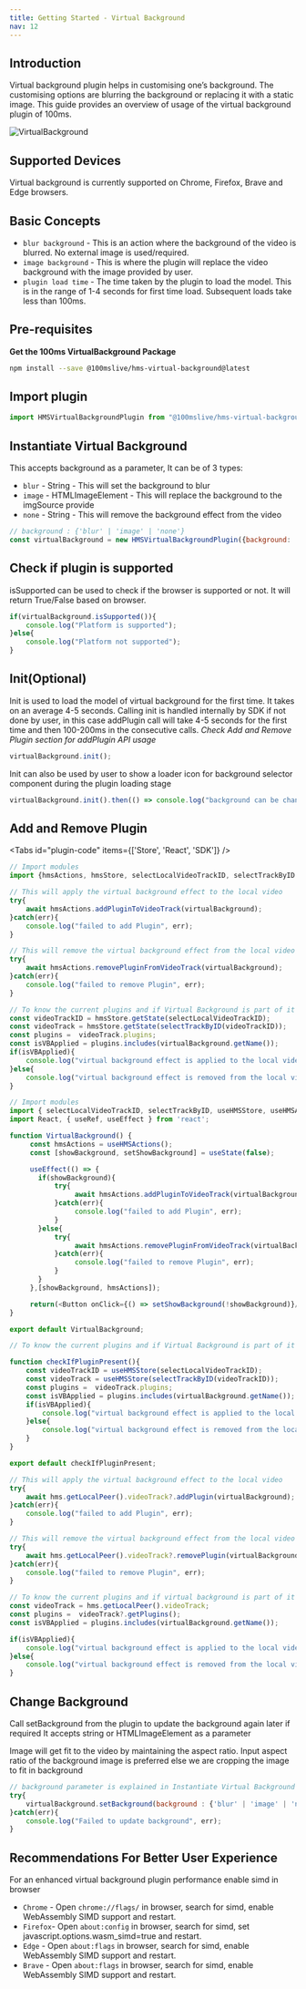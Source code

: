 ```yaml
---
title: Getting Started - Virtual Background
nav: 12
---
```


## Introduction

Virtual background plugin helps in customising one’s background. The customising options are blurring the background or replacing it with a static image.
This guide provides an overview of usage of the virtual background plugin of 100ms.


<Image width={640} height={480} alt="VirtualBackground" src="/docs/v2/sample2-vb.png" />

## Supported Devices

Virtual background is currently supported on Chrome, Firefox, Brave and Edge browsers.

## Basic Concepts

-   `blur background`  - This is an action where the background of the video is blurred. No external image is used/required.
-   `image background` - This is where the plugin will replace the video background with the image provided by user.
-   `plugin load time` - The time taken by the plugin to load the model. This is in the range of 1-4 seconds for first time load. Subsequent loads take less than 100ms.

## Pre-requisites

**Get the 100ms VirtualBackground Package**

```bash
npm install --save @100mslive/hms-virtual-background@latest
```

## Import plugin

```jsx
import HMSVirtualBackgroundPlugin from "@100mslive/hms-virtual-background";
```

## Instantiate Virtual Background

This accepts background as a parameter, It can be of 3 types:
- `blur` - String - This will set the background to blur
- `image` - HTMLImageElement - This will replace the background to the imgSource provide
- `none` - String - This will remove the background effect from the video

```jsx
// background : {'blur' | 'image' | 'none'}
const virtualBackground = new HMSVirtualBackgroundPlugin({background: 'blur' | image | 'none'});
```

## Check if plugin is supported

isSupported can be used to check if the browser is supported or not.
It will return True/False based on browser.

```jsx
if(virtualBackground.isSupported()){
    console.log("Platform is supported");
}else{
    console.log("Platform not supported");
}
```

## Init(Optional)

Init is used to load the model of virtual background for the first time.
It takes on an average 4-5 seconds.
Calling init is handled internally by SDK if not done by user, in this case addPlugin call will
take 4-5 seconds for the first time and then 100-200ms in the consecutive calls.
*Check Add and Remove Plugin section for addPlugin API usage*

```jsx
virtualBackground.init();
```

Init can also be used by user to show a loader icon for background selector component during the plugin loading stage

```jsx
virtualBackground.init().then(() => console.log("background can be changed now"))
```

## Add and Remove Plugin

<Tabs id="plugin-code" items={['Store', 'React', 'SDK']} />

<Tab id='plugin-code-0'>

```javascript
// Import modules
import {hmsActions, hmsStore, selectLocalVideoTrackID, selectTrackByID } from "./hms";
```

```javascript
// This will apply the virtual background effect to the local video
try{
    await hmsActions.addPluginToVideoTrack(virtualBackground);
}catch(err){
    console.log("failed to add Plugin", err);
}
```

```javascript
// This will remove the virtual background effect from the local video
try{
    await hmsActions.removePluginFromVideoTrack(virtualBackground);
}catch(err){
    console.log("failed to remove Plugin", err);
}
```

```javascript
// To know the current plugins and if Virtual Background is part of it
const videoTrackID = hmsStore.getState(selectLocalVideoTrackID);
const videoTrack = hmsStore.getState(selectTrackByID(videoTrackID));
const plugins =  videoTrack.plugins;
const isVBApplied = plugins.includes(virtualBackground.getName());
if(isVBApplied){
    console.log("virtual background effect is applied to the local video");
}else{
    console.log("virtual background effect is removed from the local video");
}
```
</Tab>

<Tab id='plugin-code-1'>

```javascript
// Import modules
import { selectLocalVideoTrackID, selectTrackByID, useHMSStore, useHMSActions } from '@100mslive/hms-video-react';
import React, { useRef, useEffect } from 'react';
```

```javascript
function VirtualBackground() {
     const hmsActions = useHMSActions();
     const [showBackground, setShowBackground] = useState(false);

     useEffect(() => {
       if(showBackground){
           try{
                await hmsActions.addPluginToVideoTrack(virtualBackground);
           }catch(err){
                console.log("failed to add Plugin", err);
           }
       }else{
           try{
                await hmsActions.removePluginFromVideoTrack(virtualBackground);
           }catch(err){
                console.log("failed to remove Plugin", err);
           }
       }
     },[showBackground, hmsActions]);

     return(<Button onClick={() => setShowBackground(!showBackground)}/>)
}

export default VirtualBackground;
```

```javascript
// To know the current plugins and if Virtual Background is part of it

function checkIfPluginPresent(){
    const videoTrackID = useHMSStore(selectLocalVideoTrackID);
    const videoTrack = useHMSStore(selectTrackByID(videoTrackID));
    const plugins =  videoTrack.plugins;
    const isVBApplied = plugins.includes(virtualBackground.getName());
    if(isVBApplied){
        console.log("virtual background effect is applied to the local video");
    }else{
        console.log("virtual background effect is removed from the local video");
    }
}

export default checkIfPluginPresent;
```
</Tab>

<Tab id='plugin-code-2'>

```javascript
// This will apply the virtual background effect to the local video
try{
    await hms.getLocalPeer().videoTrack?.addPlugin(virtualBackground);
}catch(err){
    console.log("failed to add Plugin", err);
}
```

```javascript
// This will remove the virtual background effect from the local video
try{
    await hms.getLocalPeer().videoTrack?.removePlugin(virtualBackground);
}catch(err){
    console.log("failed to remove Plugin", err);
}
```

```javascript
// To know the current plugins and if virtual background is part of it
const videoTrack = hms.getLocalPeer().videoTrack;
const plugins =  videoTrack?.getPlugins();
const isVBApplied = plugins.includes(virtualBackground.getName());

if(isVBApplied){
    console.log("virtual background effect is applied to the local video");
}else{
    console.log("virtual background effect is removed from the local video");
}
```
</Tab>

## Change Background

Call setBackground from the plugin to update the background again later if required
It accepts string or HTMLImageElement as a parameter

Image will get fit to the video by maintaining the aspect ratio.
Input aspect ratio of the background image is preferred else we are cropping the image to fit in background

```jsx
// background parameter is explained in Instantiate Virtual Background section
try{
    virtualBackground.setBackground(background : {'blur' | 'image' | 'none'});
}catch(err){
    console.log("Failed to update background", err);
}
```

## Recommendations For Better User Experience

For an enhanced virtual background plugin performance enable simd in browser

-  `Chrome` - Open `chrome://flags/` in browser, search for simd, enable WebAssembly SIMD support and restart.
-  `Firefox`- Open `about:config` in browser, search for simd, set javascript.options.wasm_simd=true and restart.
-  `Edge`   - Open `about:flags` in browser, search for simd, enable WebAssembly SIMD support and restart.
-  `Brave`  - Open `about:flags` in browser, search for simd, enable WebAssembly SIMD support and restart.